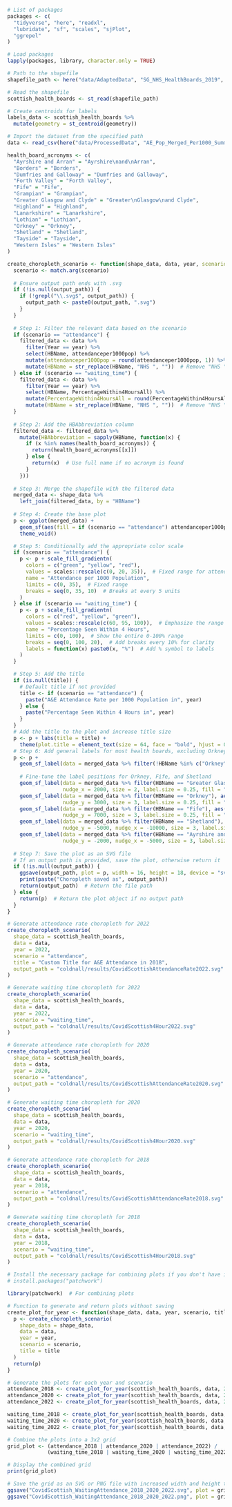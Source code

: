 ```r
# List of packages
packages <- c(
  "tidyverse", "here", "readxl", 
  "lubridate", "sf", "scales", "sjPlot",
  "ggrepel"
)

# Load packages
lapply(packages, library, character.only = TRUE)
```

```r
# Path to the shapefile
shapefile_path <- here("data/AdaptedData", "SG_NHS_HealthBoards_2019", "SG_NHS_HealthBoards_2019.shp")

# Read the shapefile
scottish_health_boards <- st_read(shapefile_path)

# Create centroids for labels
labels_data <- scottish_health_boards %>%
  mutate(geometry = st_centroid(geometry))
```

```r
# Import the dataset from the specified path
data <- read_csv(here("data/ProcessedData", "AE_Pop_Merged_Per1000_Summary.csv"))

health_board_acronyms <- c(
  "Ayrshire and Arran" = "Ayrshire\nand\nArran",
  "Borders" = "Borders",
  "Dumfries and Galloway" = "Dumfries and Galloway",
  "Forth Valley" = "Forth Valley",
  "Fife" = "Fife",
  "Grampian" = "Grampian",
  "Greater Glasgow and Clyde" = "Greater\nGlasgow\nand Clyde",
  "Highland" = "Highland",
  "Lanarkshire" = "Lanarkshire",
  "Lothian" = "Lothian",
  "Orkney" = "Orkney",
  "Shetland" = "Shetland",
  "Tayside" = "Tayside",
  "Western Isles" = "Western Isles"
)
```

```r
create_choropleth_scenario <- function(shape_data, data, year, scenario = c("attendance", "waiting_time"), title = NULL, output_path = NULL) {
  scenario <- match.arg(scenario)
  
  # Ensure output path ends with .svg
  if (!is.null(output_path)) {
    if (!grepl("\\.svg$", output_path)) {
      output_path <- paste0(output_path, ".svg")
    }
  }
  
  # Step 1: Filter the relevant data based on the scenario
  if (scenario == "attendance") {
    filtered_data <- data %>%
      filter(Year == year) %>%
      select(HBName, attendanceper1000pop) %>%
      mutate(attendanceper1000pop = round(attendanceper1000pop, 1)) %>%
      mutate(HBName = str_replace(HBName, "NHS ", ""))  # Remove "NHS " prefix
  } else if (scenario == "waiting_time") {
    filtered_data <- data %>%
      filter(Year == year) %>%
      select(HBName, PercentageWithin4HoursAll) %>%
      mutate(PercentageWithin4HoursAll = round(PercentageWithin4HoursAll, 1)) %>%
      mutate(HBName = str_replace(HBName, "NHS ", ""))  # Remove "NHS " prefix
  }
  
  # Step 2: Add the HBAbbreviation column
  filtered_data <- filtered_data %>%
    mutate(HBAbbreviation = sapply(HBName, function(x) {
      if (x %in% names(health_board_acronyms)) {
        return(health_board_acronyms[[x]])
      } else {
        return(x)  # Use full name if no acronym is found
      }
    }))
  
  # Step 3: Merge the shapefile with the filtered data
  merged_data <- shape_data %>%
    left_join(filtered_data, by = "HBName")
  
  # Step 4: Create the base plot
  p <- ggplot(merged_data) +
    geom_sf(aes(fill = if (scenario == "attendance") attendanceper1000pop else PercentageWithin4HoursAll)) +
    theme_void()

  # Step 5: Conditionally add the appropriate color scale
  if (scenario == "attendance") {
    p <- p + scale_fill_gradientn(
      colors = c("green", "yellow", "red"),
      values = scales::rescale(c(0, 20, 35)),  # Fixed range for attendance
      name = "Attendance per 1000 Population",
      limits = c(0, 35),  # Fixed range
      breaks = seq(0, 35, 10)  # Breaks at every 5 units
    )
  } else if (scenario == "waiting_time") {
    p <- p + scale_fill_gradientn(
      colors = c("red", "yellow", "green"),
      values = scales::rescale(c(60, 95, 100)),  # Emphasize the range below 95%, but include 0-100%
      name = "Percentage Seen Within 4 Hours",
      limits = c(0, 100),  # Show the entire 0-100% range
      breaks = seq(0, 100, 20),  # Add breaks every 10% for clarity
      labels = function(x) paste0(x, "%")  # Add % symbol to labels
    )
  }

  # Step 5: Add the title
  if (is.null(title)) {
    # Default title if not provided
    title <- if (scenario == "attendance") {
      paste("A&E Attendance Rate per 1000 Population in", year)
    } else {
      paste("Percentage Seen Within 4 Hours in", year)
    }
  }
  # Add the title to the plot and increase title size
  p <- p + labs(title = title) +
    theme(plot.title = element_text(size = 64, face = "bold", hjust = 0.5))  # Adjust title size
  # Step 6: Add general labels for most health boards, excluding Orkney, Fife, and Shetland
  p <- p + 
    geom_sf_label(data = merged_data %>% filter(!HBName %in% c("Orkney", "Fife", "Shetland", "Greater Glasgow and Clyde", "Ayrshire and Arran")), aes(label = HBAbbreviation), size = 3, label.size = 0.25, fill = "white", alpha = 0.7) +
  
    # Fine-tune the label positions for Orkney, Fife, and Shetland
    geom_sf_label(data = merged_data %>% filter(HBName == "Greater Glasgow and Clyde"), aes(label = HBAbbreviation), 
                  nudge_x = 2000, size = 2, label.size = 0.25, fill = "white", alpha = 0.7) +  # Nudge Orkney label upwards more
    geom_sf_label(data = merged_data %>% filter(HBName == "Orkney"), aes(label = HBAbbreviation), 
                  nudge_y = 3000, size = 3, label.size = 0.25, fill = "white", alpha = 0.7) +  # Nudge Orkney label upwards more
    geom_sf_label(data = merged_data %>% filter(HBName == "Fife"), aes(label = HBAbbreviation), 
                  nudge_y = 7000, size = 3, label.size = 0.25, fill = "white", alpha = 0.7) +  # Nudge Fife label upwards more
    geom_sf_label(data = merged_data %>% filter(HBName == "Shetland"), aes(label = HBAbbreviation), 
                  nudge_y = -5000, nudge_x = -10000, size = 3, label.size = 0.25, fill = "white", alpha = 0.7) +  # Nudge Shetland label down and to the left
    geom_sf_label(data = merged_data %>% filter(HBName == "Ayrshire and Arran"), aes(label = HBAbbreviation), 
                  nudge_y = -2000, nudge_x = -5000, size = 3, label.size = 0.25, fill = "white", alpha = 0.7)  # Nudge Shetland label down and to the left
  
  # Step 7: Save the plot as an SVG file
  # If an output path is provided, save the plot, otherwise return it
  if (!is.null(output_path)) {
    ggsave(output_path, plot = p, width = 16, height = 18, device = "svg")
    print(paste("Choropleth saved as", output_path))
    return(output_path)  # Return the file path
  } else {
    return(p)  # Return the plot object if no output path
  }
}
```

```r
# Generate attendance rate choropleth for 2022
create_choropleth_scenario(
  shape_data = scottish_health_boards,
  data = data,
  year = 2022,
  scenario = "attendance",
  title = "Custom Title for A&E Attendance in 2018",
  output_path = "coldnall/results/CovidScottishAttendanceRate2022.svg"
)

# Generate waiting time choropleth for 2022
create_choropleth_scenario(
  shape_data = scottish_health_boards,
  data = data,
  year = 2022,
  scenario = "waiting_time",
  output_path = "coldnall/results/CovidScottish4Hour2022.svg"
)

# Generate attendance rate choropleth for 2020
create_choropleth_scenario(
  shape_data = scottish_health_boards,
  data = data,
  year = 2020,
  scenario = "attendance",
  output_path = "coldnall/results/CovidScottishAttendanceRate2020.svg"
)

# Generate waiting time choropleth for 2020
create_choropleth_scenario(
  shape_data = scottish_health_boards,
  data = data,
  year = 2020,
  scenario = "waiting_time",
  output_path = "coldnall/results/CovidScottish4Hour2020.svg"
)

# Generate attendance rate choropleth for 2018
create_choropleth_scenario(
  shape_data = scottish_health_boards,
  data = data,
  year = 2018,
  scenario = "attendance",
  output_path = "coldnall/results/CovidScottishAttendanceRate2018.svg"
)

# Generate waiting time choropleth for 2018
create_choropleth_scenario(
  shape_data = scottish_health_boards,
  data = data,
  year = 2018,
  scenario = "waiting_time",
  output_path = "coldnall/results/CovidScottish4Hour2018.svg"
)
```

```r
# Install the necessary package for combining plots if you don't have it
# install.packages("patchwork")

library(patchwork)  # For combining plots

# Function to generate and return plots without saving
create_plot_for_year <- function(shape_data, data, year, scenario, title) {
  p <- create_choropleth_scenario(
    shape_data = shape_data,
    data = data,
    year = year,
    scenario = scenario,
    title = title
  )
  return(p)
}

# Generate the plots for each year and scenario
attendance_2018 <- create_plot_for_year(scottish_health_boards, data, 2018, "attendance", title="A")
attendance_2020 <- create_plot_for_year(scottish_health_boards, data, 2020, "attendance", title="B")
attendance_2022 <- create_plot_for_year(scottish_health_boards, data, 2022, "attendance", title="C")

waiting_time_2018 <- create_plot_for_year(scottish_health_boards, data, 2018, "waiting_time", title="D")
waiting_time_2020 <- create_plot_for_year(scottish_health_boards, data, 2020, "waiting_time", title="E")
waiting_time_2022 <- create_plot_for_year(scottish_health_boards, data, 2022, "waiting_time", title="F")

# Combine the plots into a 3x2 grid
grid_plot <- (attendance_2018 | attendance_2020 | attendance_2022) /
             (waiting_time_2018 | waiting_time_2020 | waiting_time_2022)

# Display the combined grid
print(grid_plot)

# Save the grid as an SVG or PNG file with increased width and height to avoid squishing
ggsave("CovidScottish_WaitingAttendance_2018_2020_2022.svg", plot = grid_plot, width = 45, height = 30, device = "svg")
ggsave("CovidScottish_WaitingAttendance_2018_2020_2022.png", plot = grid_plot, width = 45, height = 30, device = "png")
```
